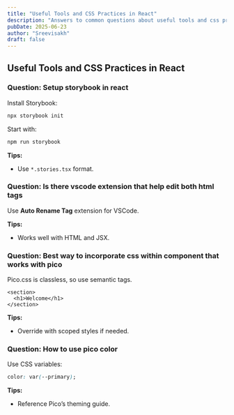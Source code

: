 ```yaml
---
title: "Useful Tools and CSS Practices in React"
description: "Answers to common questions about useful tools and css practices in react"
pubDate: 2025-06-23
author: "Sreevisakh"
draft: false
---
```


## Useful Tools and CSS Practices in React

### Question: Setup storybook in react

Install Storybook:

```bash
npx storybook init
```

Start with:

```bash
npm run storybook
```

**Tips:**

- Use `*.stories.tsx` format.

### Question: Is there vscode extension that help edit both html tags

Use **Auto Rename Tag** extension for VSCode.

**Tips:**

- Works well with HTML and JSX.

### Question: Best way to incorporate css within component that works with pico

Pico.css is classless, so use semantic tags.

```tsx
<section>
  <h1>Welcome</h1>
</section>
```

**Tips:**

- Override with scoped styles if needed.

### Question: How to use pico color

Use CSS variables:

```css
color: var(--primary);
```

**Tips:**

- Reference Pico’s theming guide.
